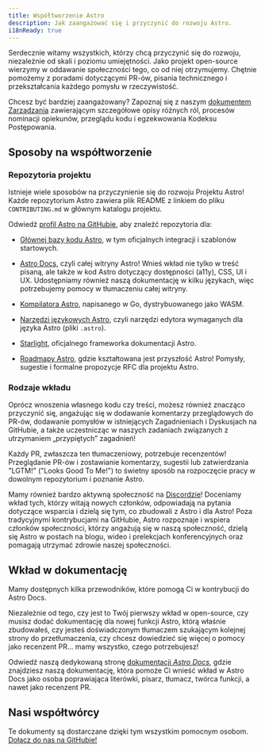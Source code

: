 ```yaml
---
title: Współtworzenie Astro
description: Jak zaangażować się i przyczynić do rozwoju Astro.
i18nReady: true
---
```


Serdecznie witamy wszystkich, którzy chcą przyczynić się do rozwoju, niezależnie od skali i poziomu umiejętności. Jako projekt open-source wierzymy w oddawanie społeczności tego, co od niej otrzymujemy. Chętnie pomożemy z poradami dotyczącymi PR-ów, pisania technicznego i przekształcania każdego pomysłu w rzeczywistość.

Chcesz być bardziej zaangażowany? Zapoznaj się z naszym [dokumentem Zarządzania](https://github.com/withastro/.github/blob/main/GOVERNANCE.md) zawierającym szczegółowe opisy różnych ról, procesów nominacji opiekunów, przeglądu kodu i egzekwowania Kodeksu Postępowania.

## Sposoby na współtworzenie

### Repozytoria projektu

Istnieje wiele sposobów na przyczynienie się do rozwoju Projektu Astro! Każde repozytorium Astro zawiera plik README z linkiem do pliku `CONTRIBUTING.md` w głównym katalogu projektu.

Odwiedź [profil Astro na GitHubie](https://github.com/withastro), aby znaleźć repozytoria dla:

- [Głównej bazy kodu Astro](https://github.com/withastro/astro),  w tym oficjalnych integracji i szablonów startowych.

- [Astro Docs](https://github.com/withastro/docs),  czyli całej witryny Astro! Wnieś wkład nie tylko w treść pisaną, ale także w kod Astro dotyczący dostępności (a11y), CSS, UI i UX. Udostępniamy również naszą dokumentację w kilku językach, więc potrzebujemy pomocy w tłumaczeniu całej witryny.

- [Kompilatora Astro](https://github.com/withastro/compiler), napisanego w Go, dystrybuowanego jako WASM.

- [Narzędzi językowych Astro](https://github.com/withastro/language-tools), czyli narzędzi edytora wymaganych dla języka Astro (pliki `.astro`).

- [Starlight](https://github.com/withastro/starlight), oficjalnego frameworka dokumentacji Astro.

- [Roadmapy Astro](https://github.com/withastro/roadmap), gdzie kształtowana jest przyszłość Astro! Pomysły, sugestie i formalne propozycje RFC dla projektu Astro.

### Rodzaje wkładu

Oprócz wnoszenia własnego kodu czy treści, możesz również znacząco przyczynić się, angażując się w dodawanie komentarzy przeglądowych do PR-ów, dodawanie pomysłów w istniejących Zagadnieniach i Dyskusjach na GitHubie, a także uczestnicząc w naszych zadaniach związanych z utrzymaniem „przypiętych” zagadnień!

Każdy PR, zwłaszcza ten tłumaczeniowy, potrzebuje recenzentów! Przeglądanie PR-ów i zostawianie komentarzy, sugestii lub zatwierdzania "LGTM!" ("Looks Good To Me!") to świetny sposób na rozpoczęcie pracy w dowolnym repozytorium i poznanie Astro.

Mamy również bardzo aktywną społeczność na [Discordzie](https://astro.build/chat)! Doceniamy wkład tych, którzy witają nowych członków, odpowiadają na pytania dotyczące wsparcia i dzielą się tym, co zbudowali z Astro i dla Astro! Poza tradycyjnymi kontrybucjami na GitHubie, Astro rozpoznaje i wspiera członków społeczności, którzy angażują się w naszą społeczność, dzielą się Astro w postach na blogu, wideo i prelekcjach konferencyjnych oraz pomagają utrzymać zdrowie naszej społeczności.

## Wkład w dokumentację

Mamy dostępnych kilka przewodników, które pomogą Ci w kontrybucji do Astro Docs.

Niezależnie od tego, czy jest to Twój pierwszy wkład w open-source, czy musisz dodać dokumentację dla nowej funkcji Astro, którą właśnie zbudowałeś, czy jesteś doświadczonym tłumaczem szukającym kolejnej strony do przetłumaczenia, czy chcesz dowiedzieć się więcej o pomocy jako recenzent PR... mamy wszystko, czego potrzebujesz!

Odwiedź naszą dedykowaną stronę [dokumentacji *Astro Docs*](https://contribute.docs.astro.build), gdzie znajdziesz naszą dokumentację, która pomoże Ci wnieść wkład w Astro Docs jako osoba poprawiająca literówki, pisarz, tłumacz, twórca funkcji, a nawet jako recenzent PR.

## Nasi współtwórcy

Te dokumenty są dostarczane dzięki tym wszystkim pomocnym osobom. [Dołącz do nas na GitHubie!](https://github.com/withastro/docs)

<ContributorList githubRepo="withastro/docs" />
